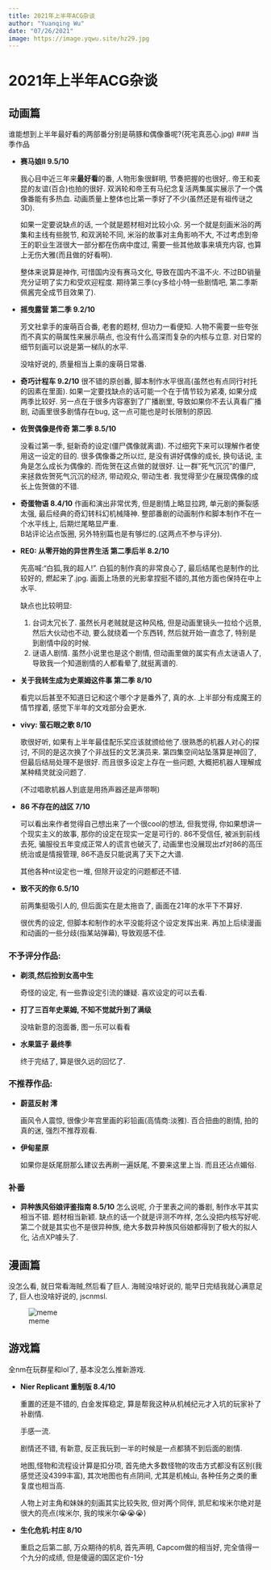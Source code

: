 ```yaml
---
title: 2021年上半年ACG杂谈
author: "Yuanqing Wu"
date: "07/26/2021"
image: https://image.yqwu.site/hz29.jpg
---
```


# 2021年上半年ACG杂谈

## 动画篇

谁能想到上半年最好看的两部番分别是萌豚和偶像番呢?(死宅真恶心.jpg)
### 当季作品

* **赛马娘II 9.5/10** 

  我心目中近三年来**最好看**的番, 人物形象很鲜明, 节奏把握的也很好,. 帝王和麦昆的友谊(百合)也拍的很好. 双涡轮和帝王有马纪念复活两集属实展示了一个偶像番能有多热血. 动画质量上整体也比第一季好了不少(虽然还是有祖传谜之3D).

  如果一定要说缺点的话, 一个就是题材相对比较小众. 另一个就是刻画米浴的两集和主线有些脱节, 和双涡轮不同, 米浴的故事对主角影响不大, 不过考虑到帝王的职业生涯很大一部分都在伤病中度过, 需要一些其他故事来填充内容, 也算上无伤大雅(而且做的好看啊).

  整体来说算是神作, 可惜国内没有赛马文化, 导致在国内不温不火. 不过BD销量充分证明了实力和受欢迎程度. 期待第三季(cy多给小特一些剧情吧, 第二季斯佩酱完全成节目效果了).

* **摇曳露营 第二季 9.2/10**

  芳文社拿手的废萌百合番, 老套的题材, 但功力一看便知. 人物不需要一些夸张而不真实的萌属性来展示萌点, 也没有什么高深而复杂的内核与立意. 对日常的细节刻画可以说是第一梯队的水平.

  没啥好说的, 质量相当上乘的废萌日常番.

* **奇巧计程车 9.2/10**
	很不错的原创番, 脚本制作水平很高(虽然也有点同行衬托的因素在里面). 如果一定要找缺点的话可能一个在于情节较为紧凑, 如果分成两季比较好. 另一点在于很多内容塞到了广播剧里, 导致如果你不去认真看广播剧, 动画里很多剧情存在bug, 这一点可能也是时长限制的原因.

* **佐贺偶像是传奇 第二季 8.5/10**

  没看过第一季, 挺新奇的设定(僵尸偶像就离谱).  不过细究下来可以理解作者使用这一设定的目的. 很多偶像番之所以烂, 是没有讲好偶像的成长, 换句话说, 主角是怎么成长为偶像的. 而佐贺在这点做的就很好. 让一群"死气沉沉"的僵尸, 来拯救佐贺死气沉沉的经济, 带动观众, 带动生者. 我觉得至少在展现偶像的成长上佐贺做的不错.

* **奇蛋物语 8.4/10**
	作画和演出非常优秀, 但是剧情上略显拉跨, 单元剧的撕裂感太强, 最后经典的奇幻转科幻机械降神. 整部番剧的动画制作和脚本制作不在一个水平线上, 后期烂尾略显严重.  
	B站评论沾点饭圈, 另外特别篇也是有够烂的.(这两点不参与评分).

* **RE0: 从零开始的异世界生活 第二季后半 8.2/10**

  先高喊:"白狐,我的超人!". 白狐的制作真的非常良心了, 最后结尾也是制作的比较好的, 燃起来了.jpg. 画面上场景的光影拿捏挺不错的,其他方面也保持在中上水平.

  缺点也比较明显:

  1. 台词太冗长了. 虽然长月老贼就是这种风格, 但是动画里镜头一拉给个远景, 然后大伙动也不动, 要么就绕着一个东西转, 然后就开始一直念了, 特别是到剧情中段的时候.
  2. 谜语人剧情. 虽然小说里也是这个剧情, 但动画里做的属实有点太谜语人了, 导致我一个知道剧情的人都看晕了,就挺离谱的. 

  

* **关于我转生成为史莱姆这件事 第二季 8/10**

  看完以后甚至不知道日记和这个哪个才是番外了, 真的水. 上半部分有成魔王的情节撑着, 感觉下半年的文戏部分会更水.

* **vivy: 萤石眼之歌 8/10**

  歌很好听, 如果有上半年最佳配乐奖应该就颁给他了.很熟悉的机器人对心的探讨, 不同的是这次换了个非战狂的文艺演员来. 第四集空间站坠落算是神回了, 但最后结局处理不是很好. 而且很多设定上存在一些问题, 大概把机器人理解成某种精灵就没问题了.

  (不过唱歌机器人到底是用扬声器还是声带啊)

* **86 不存在的战区 7/10**

  可以看出来作者觉得自己想出来了一个很cool的想法, 但我觉得, 你如果想讲一个现实主义的故事, 那你的设定在现实一定是可行的.  86不受信任, 被派到前线去死, 骗服役五年变成正常人的谎言也破灭了, 动画里也没展现出zf对86的高压统治或是情报管理, 86不造反只能说离了天下之大谱.

  其他各种nt设定也一堆, 但除开设定的问题都还不错.

* **致不灭的你 6.5/10**  

  前两集挺吸引人的,  但后面实在是太拖沓了, 画面在21年的水平下不算好.

  很优秀的设定, 但脚本和制作的水平没能将这个设定发挥出来. 再加上后续漫画和动画的一些分歧(指某站弹幕), 导致观感不佳.

### 不予评分作品:

* **剃须,然后捡到女高中生**

  奇怪的设定, 有一些靠设定引流的嫌疑. 喜欢设定的可以去看.

* **打了三百年史莱姆, 不知不觉就升到了满级**

  没啥新意的泡面番, 图一乐可以看看

* **水果篮子 最终季**

  终于完结了, 算是很久远的回忆了.

### 不推荐作品:

* **蔚蓝反射 澪**

  画风令人震惊, 很像少年宫里画的彩铅画(高情商:淡雅). 百合扭曲的剧情, 拍的真的迷, 强烈不推荐观看.

* **伊甸星原**

  如果你是妖尾厨那么建议去再刷一遍妖尾, 不要来这里上当. 而且还沾点媚俗.

### 补番
* **异种族风俗娘评鉴指南 8.5/10**
	怎么说呢, 介于里表之间的番剧, 制作水平其实相当不错. 题材相当新颖. 缺点的话一个就是评测不咋样, 怎么没把内核写好呢. 第二个就是其实也不是很异种族, 绝大多数异种族风俗娘都得到了极大的拟人化, 沾点XP噱头了.


## 漫画篇

没怎么看, 就日常看海贼,然后看了巨人. 海贼没啥好说的, 能早日完结我就心满意足了, 巨人也没啥好说的, jscnmsl.

![meme](https://image.yqwu.site/5ef8b977e7756f24d84bbb82794f4695ee6bfe280b4eb1110ec73ed7d1ee3ebc.jpg)

## 游戏篇

全nm在玩群星和lol了, 基本没怎么推新游戏.

* **Nier Replicant 重制版 8.4/10**

  重置的还是不错的, 白金发挥稳定, 算是帮我这种从机械纪元才入坑的玩家补了补剧情.

  手感一流.

   剧情还不错, 有新意, 反正我玩到一半的时候是一点都猜不到后面的剧情. 

  地图,怪物和流程设计算是扣分项, 首先绝大多数怪物的攻击方式都没有区别(我感觉还没4399丰富), 其次地图也有点阴间, 尤其是机械山, 各种任务之类的重复度也相当高.

  人物上对主角和妹妹的刻画其实比较失败, 但对两个同伴, 凯尼和埃米尔绝对是很大的亮点(埃米尔, 我的埃米尔😭😭😭)

* **生化危机:村庄 8/10**

  重启之后第二部, 万众期待的机8, 首先声明, Capcom做的相当好, 完全值得一个九分的成绩, 但是傻逼的国区定价-1分

